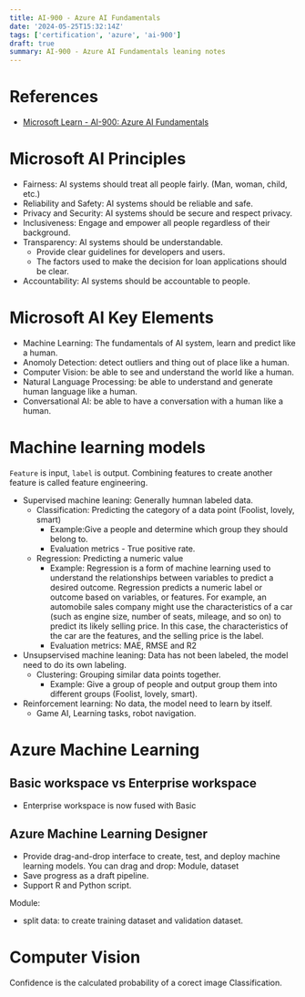 ```yaml
---
title: AI-900 - Azure AI Fundamentals
date: '2024-05-25T15:32:14Z'
tags: ['certification', 'azure', 'ai-900']
draft: true
summary: AI-900 - Azure AI Fundamentals leaning notes
---
```


# References
- [Microsoft Learn - AI-900: Azure AI Fundamentals](https://learn.microsoft.com/en-us/credentials/certifications/azure-ai-fundamentals/?practice-assessment-type=certification#certification-take-the-exam)

# Microsoft AI Principles
- Fairness: AI systems should treat all people fairly. (Man, woman, child, etc.)
- Reliability and Safety: AI systems should be reliable and safe.
- Privacy and Security: AI systems should be secure and respect privacy.
- Inclusiveness: Engage and empower all people regardless of their background.
- Transparency: AI systems should be understandable.
  + Provide clear guidelines for developers and users.
  + The factors used to make the decision for loan applications should be clear.
- Accountability: AI systems should be accountable to people.

# Microsoft AI Key Elements
- Machine Learning: The fundamentals of AI system, learn and predict like a human.
- Anomoly Detection: detect outliers and thing out of place like a human.
- Computer Vision: be able to see and understand the world like a human.
- Natural Language Processing: be able to understand and generate human language like a human.
- Conversational AI: be able to have a conversation with a human like a human.

# Machine learning models
`Feature` is input, `label` is output.
Combining features to create another feature is called feature engineering.
- Supervised machine leaning: Generally humnan labeled data. 
  + Classification: Predicting the category of a data point (Foolist, lovely, smart)
    + Example:Give a people and determine which group they should belong to.
    + Evaluation metrics - True positive rate.
  + Regression: Predicting a numeric value
    + Example: Regression is a form of machine learning used to understand the relationships between variables to predict a desired outcome. Regression predicts a numeric label or outcome based on variables, or features. For example, an automobile sales company might use the characteristics of a car (such as engine size, number of seats, mileage, and so on) to predict its likely selling price. In this case, the characteristics of the car are the features, and the selling price is the label.
    + Evaluation metrics: MAE, RMSE and R2
- Unsupservised machine leaning: Data has not been labeled, the model need to do its own labeling.
  + Clustering: Grouping similar data points together.
    + Example: Give a group of people and output group them into different groups (Foolist, lovely, smart).
- Reinforcement learning: No data, the model need to learn by itself.
  + Game AI, Learning tasks, robot navigation.


# Azure Machine Learning
## Basic workspace vs Enterprise workspace
- Enterprise workspace is now fused with Basic

## Azure Machine Learning Designer
- Provide drag-and-drop interface to create, test, and deploy machine learning models.
You can drag and drop: Module, dataset
- Save progress as a draft pipeline.
- Support R and Python script.

Module:
- split data: to create training dataset and validation dataset.

# Computer Vision
Confidence is the  calculated probability of a corect image Classification.